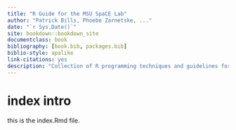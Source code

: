 ```yaml
--- 
title: "R Guide for the MSU SpaCE Lab"
author: "Patrick Bills, Phoebe Zarnetske, ..."
date: "`r Sys.Date()`"
site: bookdown::bookdown_site
documentclass: book
bibliography: [book.bib, packages.bib]
biblio-style: apalike
link-citations: yes
description: "Collection of R programming techniques and guidelines for collaborating with the MSU SpaCE lab  "
---
```


# index intro

this is the index.Rmd file.   